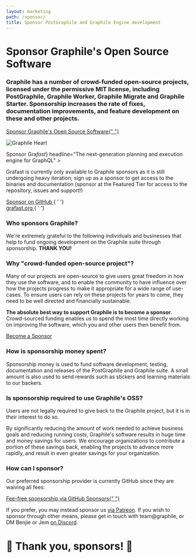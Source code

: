 ```yaml
---
layout: marketing
path: /sponsor/
title: Sponsor PostGraphile and Graphile Engine development
---
```



<MarketingLayout blue>
<Hero bg="white">

# Sponsor Graphile's Open Source Software

</Hero>

<MarketingSection bg="white" left maxWidth>
<h3>
  Graphile has a number of crowd-funded open-source projects, licensed under
  the permissive MIT license, including PostGraphile, Graphile Worker,
  Graphile Migrate and Graphile Starter. Sponsorship increases the rate of
  fixes, documentation improvements, and feature development on these and
  other projects.
</h3>

<div class="flex">
  <a class="button--solid" href="https://github.com/users/benjie/sponsorship">
    Sponsor Graphile's Open Source Software{" "}
    <span class="fas fa-fw fa-external-link-square-alt" />
  </a>
</div>

</MarketingSection>

<MarketingDivide from="white" to="medium" via="light" />

<MarketingSection bg="medium">

</MarketingSection>

<MarketingSection bg="medium">


<Flex>
<Col span="6">

<img
src="/images/grafast-hero.png"
alt="Graphile Heart"
class='mw6 pt4'
/>

</Col>
<Col span="6">
<MarketingProduct
big
name={<span>Sponsor Gra<em>fast</em></span>}
headline="The next-generation planning and execution engine for GraphQL"
>



Grafast is currently only available to Graphile sponsors as it is still undergoing heavy iteration; sign up as a sponsor to get access to the binaries and documentation (sponsor at the Featured Tier for access to the repository, issues and support!)

<div class='df flex-row justify-center' style={{height: '3rem'}}>
<div class='ph2 df flex-column justify-center'>
<a class='button--solid' href='https://github.com/users/benjie/sponsorship'><span class='fas fa-heart' /> Sponsor on GitHub <span class='fas fa-external-link-square-alt' /></a>{ ' '}
</div>
<div class='ph2 df flex-column justify-center'>
<a class='button--solid' href='https://grafast.org' target="_new">grafast.org <span class='fas fa-external-link-square-alt' /></a>{ ' '}
</div>
</div>

</MarketingProduct>
</Col>
</Flex>

</MarketingSection>

<MarketingDivide from="medium" to="dark" via="light"/>

<MarketingSection bg="dark">

### Who sponsors Graphile?

<div style={{maxWidth: '48rem', margin: '0 auto'}}>

We're extremely grateful to the following individuals and businesses that help
to fund ongoing development on the Graphile suite through sponsorship. **THANK
YOU!**

</div>

<!-- SPONSORS_BEGIN -->

<Sponsors level="featured">
  <Sponsor
    name="Surge"
    avatar="/images/sponsors/surge.png"
    href="https://surge.io/"
  />
  <Sponsor
    name="Netflix"
    avatar="/images/sponsors/Netflix.png"
    href="https://www.netflix.com/"
    business
  />
  <Sponsor
    name="The Guild"
    avatar="/images/sponsors/theguild.png"
    href="https://www.the-guild.dev/"
    business
  />
  <Sponsor
    name="Chad Furman"
    avatar="/images/sponsors/chadf.png"
    href="http://chads.website"
  />
  <Sponsor
    name="Qwick"
    avatar="/images/sponsors/qwick.png"
    href="https://qwick.com/"
    business
  />
  <Sponsor
    name="Fanatics"
    avatar="/images/sponsors/fanatics.png"
    href="https://www.fanatics.com/"
    business
  />
  <Sponsor
    name="Dovetail"
    avatar="/images/sponsors/dovetail.png"
    href="https://dovetailapp.com/"
    business
  />
  <Sponsor
    name="Enzuzo"
    avatar="/images/sponsors/enzuzo.png"
    href="https://www.enzuzo.com/"
    business
  />
  <Sponsor
    name="Stellate"
    avatar="/images/sponsors/Stellate.png"
    href="https://stellate.co/"
    business
  />
</Sponsors>
<Sponsors level="leaders">
  <Sponsor name="Joe Dennis" />
  <Sponsor name="Robert Claypool" />
  <Sponsor
    name="Politics Rewired"
    avatar="/images/sponsors/politics-rewired.png"
    href="https://politicsrewired.com/"
    business
  />
  <Sponsor name="domonda" avatar="/images/sponsors/domonda.png" business />
  <Sponsor name="nigelrmtaylor" />
  <Sponsor name="DocIQ" avatar="/images/sponsors/dociq.png" business />
  <Sponsor name="Ian Stewart" />
  <Sponsor
    name="Principia Mentis"
    avatar="/images/sponsors/principiamentis.png"
    business
  />
  <Sponsor
    name="Luxor Labs"
    avatar="/images/sponsors/luxorlabs.jpeg"
    business
  />
  <Sponsor name="HR-ON" avatar="/images/sponsors/hron.png" business />
  <Sponsor name="PostHog" avatar="/images/sponsors/posthog.png" business />
  <Sponsor name="Axinom" avatar="/images/sponsors/axinom.png" business />
  <Sponsor name="Taiste" avatar="/images/sponsors/taiste-sq.svg" business />
  <Sponsor name="Notably" avatar="/images/sponsors/notably.png" business />
  <Sponsor name="Nathanael Beisiegel" />
  <Sponsor name="latch.bio" avatar="/images/sponsors/latchbio.jpg" business />
  <Sponsor
    name="IaSQL"
    avatar="/images/sponsors/IaSQL.png"
    href="https://iasql.com/"
    business
  />
  <Sponsor name="nullachtvierzehn" />
</Sponsors>
<Sponsors level="supporters">
  <Sponsor
    name="Postlight"
    avatar="/images/sponsors/postlight.jpg"
    href="https://postlight.com/?utm_source=graphile"
    business
  />
  <Sponsor name="nick" />
  <Sponsor name="Sam Levin" />
  <Sponsor name="Matt Bretl" contributor />
  <Sponsor name="Chris Watland" />
  <Sponsor name="svarmony" business />
  <Sponsor name="James Rascoe" />
  <Sponsor name="Daniel Einspanjer" />
  <Sponsor name="Simon Elliott" />
  <Sponsor name="stlbucket" contributor />
  <Sponsor name="CJ Lazell" />
  <Sponsor name="Mark" />
  <Sponsor name="Philipp Litzenberger" />
  <Sponsor name="Mansoor Razzaq" />
  <Sponsor name="Keith Layne" />
  <Sponsor name="Olli Selamaa" />
  <Sponsor name="Paul Melnikow" />
  <Sponsor name="Jimmy Liu" />
  <Sponsor name="Kadi Kraman" />
  <Sponsor name="Stéphane Klein" />
  <Sponsor name="Alvin Ali Khaled" />
  <Sponsor name="Splitgraph" business />
  <Sponsor name="OnThisSpot" business />
  <Sponsor name="Zymego" business />
  <Sponsor name="ARK" business />
  <Sponsor name="Sen Palanisami" />
  <Sponsor name="Benjamin Berman" />
  <Sponsor name="CartoLab" business />
  <Sponsor name="IFCHOR GROUP" business />
  <Sponsor name="Zentered" business />
  <Sponsor name="Nicolas Penot" />
  <Sponsor name="Gamma Peak" business />
  <Sponsor name="liteflow-labs" />
</Sponsors>
<Sponsors level="backers">
  <Sponsor name="plus 54 more backers..." plain />
</Sponsors>

<!-- SPONSORS_END -->

</MarketingSection>
<MarketingDivide from="dark" to="medium" via="light" down />

<MarketingSection bg="medium" left maxWidth>

### Why "crowd-funded open-source project"?

Many of our projects are open-source to give users great freedom in how they use
the software, and to enable the community to have influence over how the
projects progress to make it appropriate for a wide range of use-cases. To
ensure users can rely on these projects for years to come, they need to be well
directed and financially sustainable.

**The absolute best way to support Graphile is to become a sponsor.**
Crowd-sourced funding enables us to spend the most time directly working on
improving the software, which you and other users then benefit from.

<div class="flex">
  <a class="button--solid" href="https://github.com/users/benjie/sponsorship">
    Become a Sponsor <span class="fas fa-fw fa-external-link-square-alt" />
  </a>
</div>

</MarketingSection>
<MarketingDivide from="medium" to="dark" />
<MarketingSection bg="dark" left maxWidth>

### How is sponsorship money spent?

Sponsorship money is used to fund software development, testing, documentation
and releases of the PostGraphile and Graphile suite. A small amount is also used
to send rewards such as stickers and learning materials to our backers.

</MarketingSection>
<MarketingDivide from="dark" to="medium" down />
<MarketingSection bg="medium" left maxWidth>

### Is sponsorship required to use Graphile's OSS?

Users are not legally required to give back to the Graphile project, but it is
in their interest to do so.

By significantly reducing the amount of work needed to achieve business goals
and reducing running costs, Graphile's software results in huge time and money
savings for users. We encourage organizations to contribute a portion of these
savings back, enabling the projects to advance more rapidly, and result in even
greater savings for your organization.

</MarketingSection>
<MarketingDivide from="medium" to="dark" via="light" />
<MarketingSection bg="dark" left maxWidth>

### How can I sponsor?

Our preferred sponsorship provider is currently GitHub since they are waiving
all fees:

<div class="tc">
  <a class="button--solid" href="https://github.com/users/benjie/sponsorship">
    Fee-free sponsorship via GitHub Sponsors{" "}
    <span class="fas fa-fw fa-external-link-square-alt" />
  </a>
</div>

If you prefer, you may instead sponsor us
[via Patreon](https://www.patreon.com/benjie). If you wish to sponsor through
other means, please get in touch with team@graphile, or DM Benjie or Jem
[on Discord](http://discord.gg/graphile).

# 🙏 Thank you, sponsors! 🙏

</MarketingSection>
</MarketingLayout>
